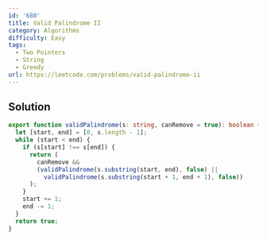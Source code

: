 ```yaml
---
id: '680'
title: Valid Palindrome II
category: Algorithms
difficulty: Easy
tags:
  - Two Pointers
  - String
  - Greedy
url: https://leetcode.com/problems/valid-palindrome-ii
---
```


## Solution

```typescript filename="solution.ts" copy
export function validPalindrome(s: string, canRemove = true): boolean {
  let [start, end] = [0, s.length - 1];
  while (start < end) {
    if (s[start] !== s[end]) {
      return (
        canRemove &&
        (validPalindrome(s.substring(start, end), false) ||
          validPalindrome(s.substring(start + 1, end + 1), false))
      );
    }
    start += 1;
    end -= 1;
  }
  return true;
}
```
